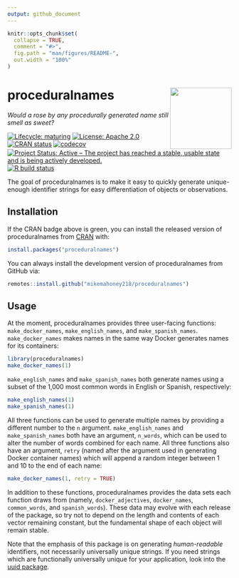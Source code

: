 ```yaml
---
output: github_document
---
```


<!-- README.md is generated from README.Rmd. Please edit that file -->

```r
knitr::opts_chunk$set(
  collapse = TRUE,
  comment = "#>",
  fig.path = "man/figures/README-",
  out.width = "100%"
)
```

# proceduralnames <a href='https://mikemahoney218.github.io/proceduralnames/'><img src='man/figures/logo.png' align="right" height="138" /></a>

_Would a rose by any procedurally generated name still smell as sweet?_

<!-- badges: start -->
[![Lifecycle: maturing](https://img.shields.io/badge/lifecycle-maturing-blue.svg)](https://www.tidyverse.org/lifecycle/#maturing)
[![License: Apache 2.0](https://img.shields.io/badge/license-Apache-yellowgreen.svg)](https://choosealicense.com/licenses/apache-2.0/)
[![CRAN status](https://www.r-pkg.org/badges/version/proceduralnames)](https://CRAN.R-project.org/package=proceduralnames)
[![codecov](https://codecov.io/gh/mikemahoney218/proceduralnames/branch/master/graph/badge.svg)](https://codecov.io/gh/mikemahoney218/proceduralnames)
[![Project Status: Active – The project has reached a stable, usable state and is being actively developed.](https://www.repostatus.org/badges/latest/active.svg)](https://www.repostatus.org/#active)
[![R build status](https://github.com/mikemahoney218/proceduralnames/workflows/R-CMD-check/badge.svg)](https://github.com/mikemahoney218/proceduralnames/actions)

<!-- badges: end -->

The goal of proceduralnames is to make it easy to quickly generate unique-enough
identifier strings for easy differentiation of objects or observations.

## Installation

If the CRAN badge above is green, you can install the released version of 
proceduralnames from [CRAN](https://CRAN.R-project.org) with:

``` r
install.packages("proceduralnames")
```

You can always install the development version of proceduralnames from GitHub
via:

```r
remotes::install.github("mikemahoney218/proceduralnames")
```

## Usage

At the moment, proceduralnames provides three user-facing functions: 
`make_docker_names`, `make_english_names`, and `make_spanish_names`. 
`make_docker_names` makes names in the same way Docker generates names for its 
containers:

```r
library(proceduralnames)
make_docker_names(1)
```

`make_english_names` and `make_spanish_names` both generate names using a subset
of the 1,000 most common words in English or Spanish, respectively:

```r
make_english_names(1)
make_spanish_names(1)
```

All three functions can be used to generate multiple names by providing a 
different number to the `n` argument. `make_english_names` and 
`make_spanish_names` both have an argument, `n_words`, which can be used to 
alter the number of words combined for each name. All three functions also have
an argument, `retry` (named after the argument used in generating Docker 
container names) which will append a random integer between 1 and 10 to the end
of each name:

```r
make_docker_names(1, retry = TRUE)
```

In addition to these functions, proceduralnames provides the data sets each 
function draws from (namely, `docker_adjectives`, `docker_names`, 
`common_words`, and `spanish_words`). These data may evolve with each release of
the package, so try not to depend on the length and contents of each vector
remaining constant, but the fundamental shape of each object will remain stable.

Note that the emphasis of this package is on generating _human-readable_ 
identifiers, not necessarily universally unique strings. If you need strings 
which are functionally universally unique for your application, look into the 
[uuid package](https://cran.r-project.org/package=uuid).
